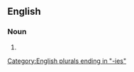==English==

===Noun===
{{head|en|noun plural form}}

# {{plural of|adaptability|lang=en}}

[[Category:English plurals ending in "-ies"]]